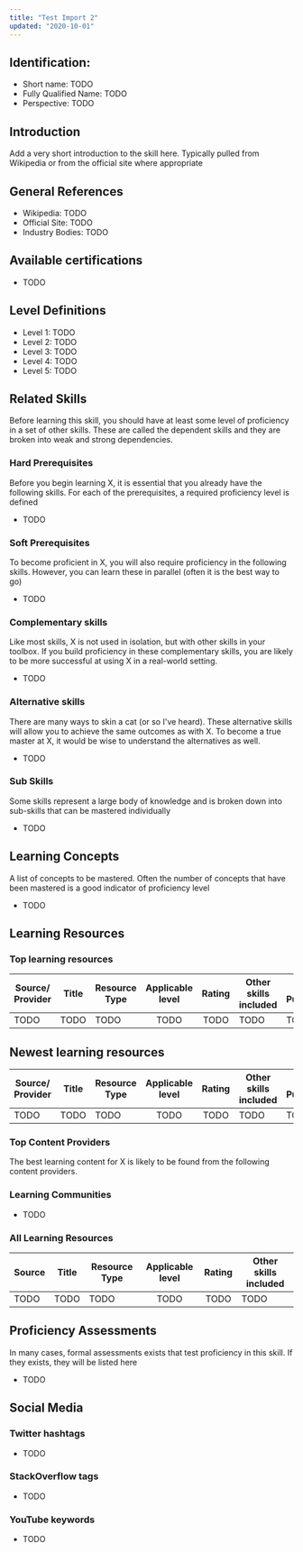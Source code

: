 ```yaml
---
title: "Test Import 2"
updated: "2020-10-01"
---
```

## Identification:
- Short name: TODO
- Fully Qualified Name: TODO
- Perspective: TODO

## Introduction
Add a very short introduction to the skill here. Typically pulled from Wikipedia or from the official site where appropriate

## General References
- Wikipedia: TODO
- Official Site: TODO
- Industry Bodies: TODO

## Available certifications
 - TODO

## Level Definitions
- Level 1: TODO
- Level 2: TODO
- Level 3: TODO
- Level 4: TODO
- Level 5: TODO

## Related Skills
Before learning this skill, you should have at least some level of proficiency in a set of other skills. These are called the 
dependent skills and they are broken into weak and strong dependencies.

### Hard Prerequisites
Before you begin learning X, it is essential that you already have the following skills. For each of the prerequisites, a required proficiency level is defined

- TODO

### Soft Prerequisites
To become proficient in X, you will also require proficiency in the following skills. However, you can learn these in parallel (often it is the best way to go)

 - TODO

### Complementary skills
Like most skills, X is not used in isolation, but with other skills in your toolbox. If you build proficiency in these complementary skills, you are likely to be more successful at using X in a real-world setting.

- TODO

### Alternative skills
There are many ways to skin a cat (or so I've heard). These alternative skills will allow you to achieve the same outcomes as with X. To become a true master at X, it would be wise to understand the alternatives as well.

- TODO

### Sub Skills
Some skills represent a large body of knowledge and is broken down into sub-skills that can be mastered individually

- TODO

## Learning Concepts
A list of concepts to be mastered. Often the number of concepts that have been mastered is a good indicator of proficiency level

- TODO

## Learning Resources

### Top learning resources

| Source/ Provider | Title | Resource Type | Applicable level | Rating | Other skills included | Date Published |
| -----------------| ----- | ------------- |:----------------:|:------:| --------------------- | -------------- |
| TODO             | TODO  | TODO          | TODO             | TODO   | TODO                  | TODO           |

## Newest learning resources

| Source/ Provider | Title | Resource Type | Applicable level | Rating | Other skills included | Date Published |
| -----------------| ----- | ------------- |:----------------:|:------:| --------------------- | -------------- |
| TODO             | TODO  | TODO          | TODO             | TODO   | TODO                  | TODO           |

### Top Content Providers
The best learning content for X is likely to be found from the following content providers.

### Learning Communities
 - TODO

### All Learning Resources

| Source | Title | Resource Type | Applicable level | Rating | Other skills included |
| -------| ----- | ------------- |:----------------:|:------:| --------------------- |
| TODO   | TODO  | TODO          | TODO             | TODO   | TODO                  |

## Proficiency Assessments
In many cases, formal assessments exists that test proficiency in this skill. If they exists, they will be listed here

 - TODO

## Social Media
### Twitter hashtags
- TODO
### StackOverflow tags
- TODO
### YouTube keywords
- TODO

